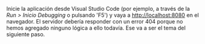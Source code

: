 Inicie la aplicación desde Visual Studio Code (por ejemplo, a través de la _Run > Inicio Debugging_
o pulsando 'F5') y vaya a [http://localhost:8080](http://localhost:8080)
en el navegador. El servidor debería responder con un error 404 porque no hemos agregado ninguno
lógica a ello todavía. Ese va a ser el tema del siguiente paso.
